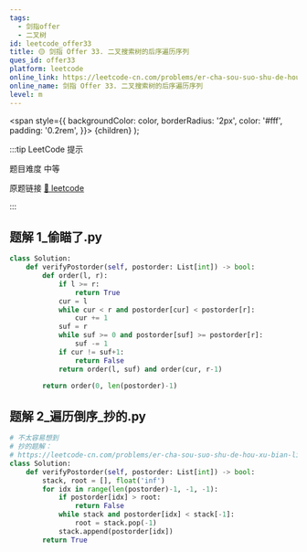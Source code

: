 ```yaml
---
tags:
  - 剑指offer
  - 二叉树
id: leetcode_offer33
title: 🟡 剑指 Offer 33. 二叉搜索树的后序遍历序列
ques_id: offer33
platform: leetcode
online_link: https://leetcode-cn.com/problems/er-cha-sou-suo-shu-de-hou-xu-bian-li-xu-lie-lcof/
online_name: 剑指 Offer 33. 二叉搜索树的后序遍历序列
level: m
---
```


  <span
    style={{
      backgroundColor: color,
      borderRadius: '2px',
      color: '#fff',
      padding: '0.2rem',
    }}>
    {children}
  </span>
);

:::tip LeetCode 提示

题目难度 <Highlight color="#ffc01e">中等</Highlight>

原题链接 [🔗 leetcode](https://leetcode-cn.com/problems/er-cha-sou-suo-shu-de-hou-xu-bian-li-xu-lie-lcof/)

:::



## 题解 1_偷瞄了.py

```py
class Solution:
    def verifyPostorder(self, postorder: List[int]) -> bool:
        def order(l, r):
            if l >= r:
                return True
            cur = l
            while cur < r and postorder[cur] < postorder[r]:
                cur += 1
            suf = r
            while suf >= 0 and postorder[suf] >= postorder[r]:
                suf -= 1
            if cur != suf+1:
                return False
            return order(l, suf) and order(cur, r-1)

        return order(0, len(postorder)-1)
```

## 题解 2_遍历倒序_抄的.py

```py
# 不太容易想到
# 抄的题解：
# https://leetcode-cn.com/problems/er-cha-sou-suo-shu-de-hou-xu-bian-li-xu-lie-lcof/solution/di-gui-he-zhan-liang-chong-fang-shi-jie-jue-zui-ha/
class Solution:
    def verifyPostorder(self, postorder: List[int]) -> bool:
        stack, root = [], float('inf')
        for idx in range(len(postorder)-1, -1, -1):
            if postorder[idx] > root:
                return False
            while stack and postorder[idx] < stack[-1]:
                root = stack.pop(-1)
            stack.append(postorder[idx])
        return True
```


